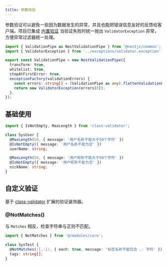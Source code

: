 ```yaml
---
title: 参数校验
---
```


参数验证可以避免一些因为数据发生的异常，并且也能把错误信息友好的反馈给客户端。项目已集成 [内置验证](https://docs.nestjs.com/techniques/validation) 当验证失败时统一抛出 `ValidatorException` 异常，方便异常过滤器统一处理。

```ts
import { ValidationPipe as NestValidationPipe } from '@nestjs/common';
import { ValidatorException } from '../exceptions/validator.exception';

export const ValidationPipe = new NestValidationPipe({
  transform: true,
  whitelist: true,
  stopAtFirstError: true,
  exceptionFactory(validationErrors) {
    const errors: string[] = (ValidationPipe as any).flattenValidationErrors(validationErrors);
    return new ValidatorException(errors[0]);
  },
});
```

## 基础使用

```ts
import { IsNotEmpty, MaxLength } from 'class-validator';

class SysUser {
  @MaxLength(50, { message: '用户名称不能大于50个字符' })
  @IsNotEmpty({ message: '用户名称不能为空' })
  userName: string;

  @MaxLength(50, { message: '用户昵称不能大于50个字符' })
  @IsNotEmpty({ message: '用户昵称不能为空' })
  nickName: string;
}
```

## 自定义验证

基于 [class-validator](https://github.com/typestack/class-validator#validation-decorators) 扩展的验证装饰器。

### @NotMatches()

与 `Matches` 相反，检查字符串与正则不匹配。

```ts
import { NotMatches } from '@/modules/core';

class SysTest {
  @NotMatches(/[,-]/, { each: true, message: '标签名称不能包含 ,- 字符' })
  tags: string[];
}
```

